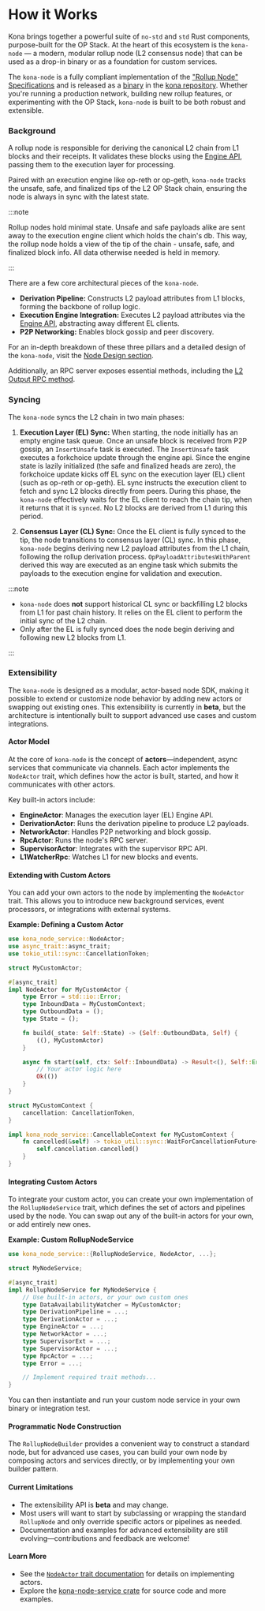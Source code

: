 # How it Works

Kona brings together a powerful suite of `no-std` and `std` Rust components,
purpose-built for the OP Stack. At the heart of this ecosystem is the
`kona-node` — a modern, modular rollup node (L2 consensus node) that can
be used as a drop-in binary or as a foundation for custom services.

The `kona-node` is a fully compliant implementation of the ["Rollup Node"
Specifications][rollup-node] and is released as a [binary][package] in
the [kona repository][kona]. Whether you're running a production network,
building new rollup features, or experimenting with the OP Stack,
`kona-node` is built to be both robust and extensible.


### Background

A rollup node is responsible for deriving the canonical L2 chain from L1
blocks and their receipts. It validates these blocks using the
[Engine API][engine-api], passing them to the execution layer for processing.

Paired with an execution engine like op-reth or op-geth, `kona-node` tracks
the unsafe, safe, and finalized tips of the L2 OP Stack chain, ensuring the
node is always in sync with the latest state.

:::note

Rollup nodes hold minimal state. Unsafe and safe payloads alike are sent
away to the execution engine client which holds the chain's db. This way,
the rollup node holds a view of the tip of the chain - unsafe, safe, and
finalized block info. All data otherwise needed is held in memory.

:::

There are a few core architectural pieces of the `kona-node`.

- **Derivation Pipeline:** Constructs L2 payload attributes from L1 blocks,
  forming the backbone of rollup logic.
- **Execution Engine Integration:** Executes L2 payload attributes via the
  [Engine API][engine-api], abstracting away different EL clients.
- **P2P Networking:** Enables block gossip and peer discovery.

For an in-depth breakdown of these three pillars and a detailed design
of the `kona-node`, visit the [Node Design section](/node/design/intro).

Additionally, an RPC server exposes essential methods, including the
[L2 Output RPC method][l2o-rpc].


### Syncing

The `kona-node` syncs the L2 chain in two main phases:

1. **Execution Layer (EL) Sync:**
   When starting, the node initially has an empty engine task queue.
   Once an unsafe block is received from P2P gossip, an `InsertUnsafe`
   task is executed. The `InsertUnsafe` task executes a forkchoice
   update through the engine api. Since the engine state is lazily
   initialized (the safe and finalized heads are zero), the forkchoice
   update kicks off EL sync on the execution layer (EL) client (such
   as op-reth or op-geth). EL sync instructs the execution client to
   fetch and sync L2 blocks directly from peers. During this phase,
   the `kona-node` effectively waits for the EL client to reach the
   chain tip, when it returns that it is `synced`. No L2 blocks
   are derived from L1 during this period.

2. **Consensus Layer (CL) Sync:**
   Once the EL client is fully synced to the tip, the node transitions
   to consensus layer (CL) sync. In this phase, `kona-node` begins
   deriving new L2 payload attributes from the L1 chain, following
   the rollup derivation process. `OpPayloadAttributesWithParent`
   derived this way are executed as an engine task which submits
   the payloads to the execution engine for validation and execution.

:::note

- `kona-node` does **not** support historical CL sync or backfilling
  L2 blocks from L1 for past chain history. It relies on the EL client
  to perform the initial sync of the L2 chain.
- Only after the EL is fully synced does the node begin deriving and
  following new L2 blocks from L1.

:::

### Extensibility

The `kona-node` is designed as a modular, actor-based node SDK,
making it possible to extend or customize node behavior by adding
new actors or swapping out existing ones. This extensibility is
currently in **beta**, but the architecture is intentionally built
to support advanced use cases and custom integrations.


#### Actor Model

At the core of `kona-node` is the concept of **actors**—independent,
async services that communicate via channels. Each actor implements
the `NodeActor` trait, which defines how the actor is built, started,
and how it communicates with other actors.

Key built-in actors include:
- **EngineActor**: Manages the execution layer (EL) Engine API.
- **DerivationActor**: Runs the derivation pipeline to produce L2 payloads.
- **NetworkActor**: Handles P2P networking and block gossip.
- **RpcActor**: Runs the node's RPC server.
- **SupervisorActor**: Integrates with the supervisor RPC API.
- **L1WatcherRpc**: Watches L1 for new blocks and events.


#### Extending with Custom Actors

You can add your own actors to the node by implementing the `NodeActor`
trait. This allows you to introduce new background services, event
processors, or integrations with external systems.

**Example: Defining a Custom Actor**

```rust
use kona_node_service::NodeActor;
use async_trait::async_trait;
use tokio_util::sync::CancellationToken;

struct MyCustomActor;

#[async_trait]
impl NodeActor for MyCustomActor {
    type Error = std::io::Error;
    type InboundData = MyCustomContext;
    type OutboundData = ();
    type State = ();

    fn build(_state: Self::State) -> (Self::OutboundData, Self) {
        ((), MyCustomActor)
    }

    async fn start(self, ctx: Self::InboundData) -> Result<(), Self::Error> {
        // Your actor logic here
        Ok(())
    }
}

struct MyCustomContext {
    cancellation: CancellationToken,
}

impl kona_node_service::CancellableContext for MyCustomContext {
    fn cancelled(&self) -> tokio_util::sync::WaitForCancellationFuture<'_> {
        self.cancellation.cancelled()
    }
}
```

#### Integrating Custom Actors

To integrate your custom actor, you can create your own implementation
of the `RollupNodeService` trait, which defines the set of actors and
pipelines used by the node. You can swap out any of the built-in actors
for your own, or add entirely new ones.

**Example: Custom RollupNodeService**

```rust
use kona_node_service::{RollupNodeService, NodeActor, ...};

struct MyNodeService;

#[async_trait]
impl RollupNodeService for MyNodeService {
    // Use built-in actors, or your own custom ones
    type DataAvailabilityWatcher = MyCustomActor;
    type DerivationPipeline = ...;
    type DerivationActor = ...;
    type EngineActor = ...;
    type NetworkActor = ...;
    type SupervisorExt = ...;
    type SupervisorActor = ...;
    type RpcActor = ...;
    type Error = ...;

    // Implement required trait methods...
}
```

You can then instantiate and run your custom node service in your
own binary or integration test.

#### Programmatic Node Construction

The `RollupNodeBuilder` provides a convenient way to construct a
standard node, but for advanced use cases, you can build your own
node by composing actors and services directly, or by implementing
your own builder pattern.

#### Current Limitations

- The extensibility API is **beta** and may change.
- Most users will want to start by subclassing or wrapping the
  standard `RollupNode` and only override specific actors or
  pipelines as needed.
- Documentation and examples for advanced extensibility are still
  evolving—contributions and feedback are welcome!

#### Learn More

- See the [`NodeActor` trait documentation][node-actor] for details
  on implementing actors.
- Explore the [kona-node-service crate][service] for source code
  and more examples.


[cli-docs]: ../configuration.mdx
[subcommands]: ../subcommands.mdx

[service]: https://github.com/op-rs/kona/tree/main/crates/node/service
[node-actor]: https://docs.rs/kona-node-service/latest/kona_node_service/trait.NodeActor.html

[kona]: https://github.com/op-rs/kona
[packages]: https://github.com/orgs/op-rs/packages?repo_name=kona
[rollup-node]: https://specs.optimism.io/protocol/rollup-node.html
[package]: https://github.com/op-rs/kona/pkgs/container/kona%2Fkona-node
[pdocs]: https://github.com/op-rs/kona/pkgs/container/kona%2Fkona-node/446969659?tag=latest

[buildx]: https://github.com/op-rs/kona/tree/main/docker

[engine-api]: https://github.com/ethereum/execution-apis/blob/main/src/engine/common.md
[l2o-rpc]: https://specs.optimism.io/protocol/rollup-node.html#l2-output-rpc-method
